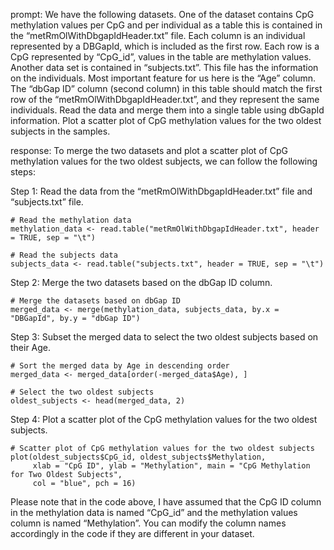 prompt:
We have the following datasets. One of the dataset contains CpG methylation values per CpG and per individual as a table this is contained in the “metRmOlWithDbgapIdHeader.txt” file. Each column is an individual represented by a DBGapId, which is included as the first row. Each row is a CpG represented by "CpG_id", values in the table are methylation values. Another data set is contained in “subjects.txt”. This file has the information on the individuals. Most important feature for us here is the "Age" column. The "dbGap ID" column (second column) in this table should match the first row of the "metRmOlWithDbgapIdHeader.txt", and they represent the same individuals. Read the data and merge them into a single table using dbGapId information. Plot a scatter plot of CpG methylation values for the two oldest subjects in the samples.

response:
To merge the two datasets and plot a scatter plot of CpG methylation values for the two oldest subjects, we can follow the following steps:

Step 1: Read the data from the "metRmOlWithDbgapIdHeader.txt" file and "subjects.txt" file.

```
# Read the methylation data
methylation_data <- read.table("metRmOlWithDbgapIdHeader.txt", header = TRUE, sep = "\t")

# Read the subjects data
subjects_data <- read.table("subjects.txt", header = TRUE, sep = "\t")
```

Step 2: Merge the two datasets based on the dbGap ID column.

```
# Merge the datasets based on dbGap ID
merged_data <- merge(methylation_data, subjects_data, by.x = "DBGapId", by.y = "dbGap ID")
```

Step 3: Subset the merged data to select the two oldest subjects based on their Age.

```
# Sort the merged data by Age in descending order
merged_data <- merged_data[order(-merged_data$Age), ]

# Select the two oldest subjects
oldest_subjects <- head(merged_data, 2)
```

Step 4: Plot a scatter plot of the CpG methylation values for the two oldest subjects.

```
# Scatter plot of CpG methylation values for the two oldest subjects
plot(oldest_subjects$CpG_id, oldest_subjects$Methylation, 
     xlab = "CpG ID", ylab = "Methylation", main = "CpG Methylation for Two Oldest Subjects", 
     col = "blue", pch = 16)
```

Please note that in the code above, I have assumed that the CpG ID column in the methylation data is named "CpG_id" and the methylation values column is named "Methylation". You can modify the column names accordingly in the code if they are different in your dataset.
